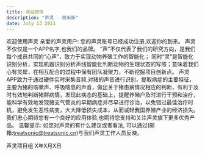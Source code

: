```yaml
---
title: 欢迎邮件
description: "声灵 - 荷米斯"
date: July 13 2021
---
```


欢迎使用声灵
亲爱的声灵用户:
您的声灵账号已经成功注册,欢迎你的到来。
声灵不仅仅是一个APP名字,也我们的品牌。
“声”不仅代表了我们的研究方向，是我们每个成员共同的“心声”，致力于实现动物养殖工作的智能化； 同时“灵”是智能化识别分析，实现机器识别分析声线智能化判断动物的生理状态的写照；意味着我们心有灵犀，在相互配合的过程中保有团队凝聚力，不断挖掘项目创新点。
声灵APP致力于通过硬件实时采集音频,对猪的声音进行识别，提取病症的主要特征，主要为猪的咳嗽声、呼吸喘息的声音，做出关于猪患病情况相应的判断，有利于及时有效地判断猪群病情，发现此病态的基础上，提醒养殖户及时进行干预和治疗，能科学有效地发现猪支气管炎的早期病症并尽早进行诊治，以免错过最佳治疗时机，避免发生恶性病变，大大降低损失成本，从而减轻我国养殖产业的经济损失。
我们忠心期待您有一个良好的应用体验,也期待您支持和关注声灵旗下更多优秀产品。
温馨提示:
如您对声灵的有什么建议或者看法,
可以通过(邮箱:treatsonic@treatsonic.cn)与我们声灵工作人员反映。


声灵项目组 
X年X月X日


